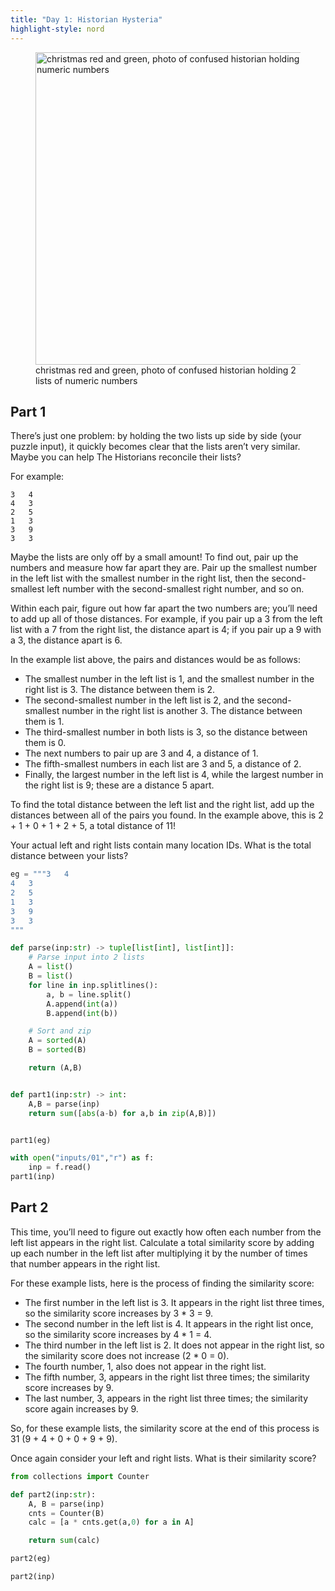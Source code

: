 ```yaml
---
title: "Day 1: Historian Hysteria"
highlight-style: nord
---
```


![christmas red and green, photo of confused historian holding 2 lists of numeric numbers](images/01.webp){width="500" fig-align="center"}

## Part 1

::: {.callout-note title="Prompt" collapse="true"}
There's just one problem: by holding the two lists up side by side (your puzzle input), it quickly becomes clear that the lists aren't very similar. Maybe you can help The Historians reconcile their lists?

For example:

```
3   4
4   3
2   5
1   3
3   9
3   3
```

Maybe the lists are only off by a small amount! To find out, pair up the numbers and measure how far apart they are. Pair up the smallest number in the left list with the smallest number in the right list, then the second-smallest left number with the second-smallest right number, and so on.

Within each pair, figure out how far apart the two numbers are; you'll need to add up all of those distances. For example, if you pair up a 3 from the left list with a 7 from the right list, the distance apart is 4; if you pair up a 9 with a 3, the distance apart is 6.

In the example list above, the pairs and distances would be as follows:

-   The smallest number in the left list is 1, and the smallest number in the right list is 3. The distance between them is 2.
-   The second-smallest number in the left list is 2, and the second-smallest number in the right list is another 3. The distance between them is 1.
-   The third-smallest number in both lists is 3, so the distance between them is 0.
-   The next numbers to pair up are 3 and 4, a distance of 1.
-   The fifth-smallest numbers in each list are 3 and 5, a distance of 2.
-   Finally, the largest number in the left list is 4, while the largest number in the right list is 9; these are a distance 5 apart.

To find the total distance between the left list and the right list, add up the distances between all of the pairs you found. In the example above, this is 2 + 1 + 0 + 1 + 2 + 5, a total distance of 11!

Your actual left and right lists contain many location IDs. What is the total distance between your lists?
:::

```python
eg = """3   4
4   3
2   5
1   3
3   9
3   3
"""

def parse(inp:str) -> tuple[list[int], list[int]]:
    # Parse input into 2 lists
    A = list()
    B = list()
    for line in inp.splitlines():
        a, b = line.split()
        A.append(int(a))
        B.append(int(b))

    # Sort and zip
    A = sorted(A)
    B = sorted(B)

    return (A,B)


def part1(inp:str) -> int:
    A,B = parse(inp)
    return sum([abs(a-b) for a,b in zip(A,B)])


part1(eg)
```

```python
with open("inputs/01","r") as f:
    inp = f.read()
part1(inp)
```

## Part 2

::: {.callout-note title="Prompt" collapse="true"}
This time, you'll need to figure out exactly how often each number from the left list appears in the right list. Calculate a total similarity score by adding up each number in the left list after multiplying it by the number of times that number appears in the right list.

For these example lists, here is the process of finding the similarity score:

-   The first number in the left list is 3. It appears in the right list three times, so the similarity score increases by 3 \* 3 = 9.
-   The second number in the left list is 4. It appears in the right list once, so the similarity score increases by 4 \* 1 = 4.
-   The third number in the left list is 2. It does not appear in the right list, so the similarity score does not increase (2 \* 0 = 0).
-   The fourth number, 1, also does not appear in the right list.
-   The fifth number, 3, appears in the right list three times; the similarity score increases by 9.
-   The last number, 3, appears in the right list three times; the similarity score again increases by 9.

So, for these example lists, the similarity score at the end of this process is 31 (9 + 4 + 0 + 0 + 9 + 9).

Once again consider your left and right lists. What is their similarity score?
:::

```python
from collections import Counter

def part2(inp:str):
    A, B = parse(inp)
    cnts = Counter(B)
    calc = [a * cnts.get(a,0) for a in A]

    return sum(calc)

part2(eg)
```

```python
part2(inp)
```